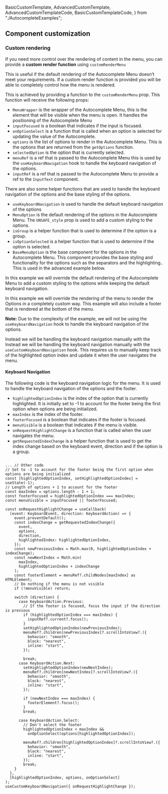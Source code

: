   BasicCustomTemplate,
  AdvancedCustomTemplate,
  AdvancedCustomTemplateCode,
  BasicCustomTemplateCode,
} from "./AutocompleteExamples";

## Component customization

### Custom rendering

If you need more control over the rendering of content in the menu, you can
provide a **custom render function** using `customRenderMenu`

This is useful if the default rendering of the Autocomplete Menu doesn’t meet
your requirements. If a custom render function is provided you will be able to
completely control how the menu is rendered.

This is achieved by providing a function to the `customRenderMenu` prop. This
function will receive the following props:

- `MenuWrapper` is the wrapper of the Autocomplete Menu, this is the element
  that will be visible when the menu is open. It handles the positioning of the
  Autocomplete Menu
- `inputFocused` is a boolean that indicates if the input is focused.
- `onOptionSelect` is a function that is called when an option is selected for
  updating the value of the Autocomplete.
- `options` is the list of options to render in the Autocomplete Menu. This is
  the options that are returned from the `getOptions` function.
- `selectedOption` is the option that is currently selected.
- `menuRef` is a ref that is passed to the Autocomplete Menu this is used by the
  `useKeyboardNavigation` hook to handle the keyboard navigation of the options.
- `inputRef` is a ref that is passed to the Autocomplete Menu to provide a ref
  to the `InputText` component.

There are also some helper functions that are used to handle the keyboard
navigation of the options and the base styling of the options.

- `useKeyboardNavigation` is used to handle the default keyboard navigation of
  the options
- `MenuOption` is the default rendering of the options in the Autocomplete Menu.
  The `UNSAFE_style` prop is used to add a custom styling to the options.
- `isGroup` is a helper function that is used to determine if the option is a
  group.
- `isOptionSelected` is a helper function that is used to determine if the
  option is selected.
- `BaseMenuOption` is the base component for the options in the Autocomplete
  Menu. This component provides the base styling and functionality for the
  options such as the separators and the highlighting.. This is used in the
  advanced example below.

<Tabs>
<Tab label="Basic Menu Option Override">
In this example we will override the default rendering of the Autocomplete Menu to add a custom styling to the options while keeping the default keyboard navigation.

<Canvas>
  <BasicCustomTemplate />
</Canvas>

<Disclosure title="Full Example (Click to Reveal Code)">

<Source type="code" code={BasicCustomTemplateCode} />

</Disclosure>

</Tab>
<Tab label="Advanced Custom Menu Override">

In this example we will override the rendering of the menu to render the Options
in a completely custom way. This example will also include a footer that is
rendered at the bottom of the menu.

**Note:** Due to the complexity of the example, we will not be using the
`useKeyboardNavigation` hook to handle the keyboard navigation of the options.

Instead we will be handling the keyboard navigation manually with the Instead we
will be handling the keyboard navigation manually with the
`useCustomKeyboardNavigation` hook. This requires us to manually keep track of
the highlighted option index and update it when the user navigates the menu.

<Canvas>
  <AdvancedCustomTemplate />
</Canvas>

<Disclosure title="Full Example (Click to Reveal Code)">

<Source type="code" code={AdvancedCustomTemplateCode} />

</Disclosure>

#### Keyboard Navigation

The following code is the keyboard navigation logic for the menu. It is used to
handle the keyboard navigation of the options and the footer.

- `highlightedOptionIndex` is the index of the option that is currently
  highlighted. It is initially set to -1 to account for the footer being the
  first option when options are being initialized.
- `maxIndex` is the index of the footer.
- `footerFocused` is a boolean that indicates if the footer is focused.
- `menuVisible` is a boolean that indicates if the menu is visible.
- `onRequestHighlightChange` is a function that is called when the user
  navigates the menu.
- `getRequestedIndexChange` is a helper function that is used to get the index
  change based on the keyboard event, direction and if the option is a group.

```tsx

... // Other code
// Set to -1 to account for the footer being the first option when options are being initialized
const [highlightedOptionIndex, setHighlightedOptionIndex] = useState(-1);
// Length of options + 1 to account for the footer
const maxIndex = options.length - 1 + 1;
const footerFocused = highlightedOptionIndex === maxIndex;
const menuVisible = inputFocused || footerFocused;

const onRequestHighlightChange = useCallback(
  (event: KeyboardEvent, direction: KeyboardAction) => {
    event.preventDefault();
    const indexChange = getRequestedIndexChange({
      event,
      options,
      direction,
      highlightedIndex: highlightedOptionIndex,
    });
    const newPreviousIndex = Math.max(0, highlightedOptionIndex + indexChange);
    const newNextIndex = Math.min(
      maxIndex,
      highlightedOptionIndex + indexChange
    );
    const footerElement = menuRef?.childNodes[maxIndex] as HTMLElement;
    // Do nothing if the menu is not visible
    if (!menuVisible) return;

    switch (direction) {
      case KeyboardAction.Previous:
        // If the footer is focused, focus the input if the direction is previous
        if (highlightedOptionIndex === maxIndex) {
          inputRef?.current?.focus();
        }
        setHighlightedOptionIndex(newPreviousIndex);
        menuRef?.children[newPreviousIndex]?.scrollIntoView?.({
          behavior: "smooth",
          block: "nearest",
          inline: "start",
        });

        break;
      case KeyboardAction.Next:
        setHighlightedOptionIndex(newNextIndex);
        menuRef?.children[newNextIndex]?.scrollIntoView?.({
          behavior: "smooth",
          block: "nearest",
          inline: "start",
        });

        if (newNextIndex === maxIndex) {
          footerElement?.focus();
        }
        break;

      case KeyboardAction.Select:
        // Don't select the footer
        highlightedOptionIndex < maxIndex &&
          onOptionSelect(options[highlightedOptionIndex]);

        menuRef?.children[highlightedOptionIndex]?.scrollIntoView?.({
          behavior: "smooth",
          block: "nearest",
          inline: "start",
        });
        break;
    }
  },
  [highlightedOptionIndex, options, onOptionSelect]
);
useCustomKeyboardNavigation({ onRequestHighlightChange });
```

</Tab>
</Tabs>
